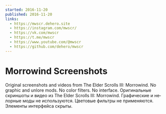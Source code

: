 ```yaml
---
started: 2016-11-20
published: 2016-11-20
links:
  - https://mwscr.dehero.site
  - https://instagram.com/mwscr/
  - https://vk.com/mwscr
  - https://t.me/mwscr
  - https://www.youtube.com/@mwscr
  - https://github.com/dehero/mwscr
---
```


# Morrowind Screenshots

<Content lang="en">
Original screenshots and videos from The Elder Scrolls III: Morrowind. No graphic and unlore mods. No color filters.
No interface.

</Content>

<Content lang="ru">
Оригинальные скриншоты и видео из The Elder Scrolls III: Morrowind. Графические и нелорные моды не используются.
Цветовые фильтры не применяются. Элементы интерфейса скрыты.

</Content>
